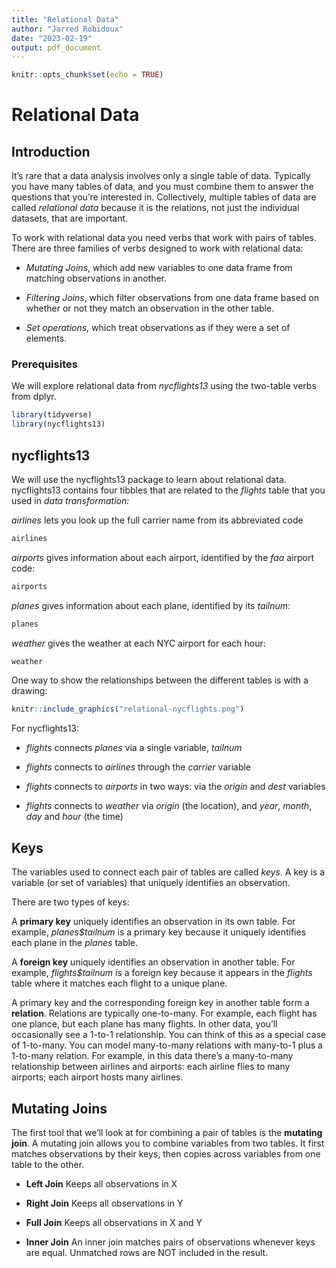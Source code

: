 ```yaml
---
title: "Relational Data"
author: "Jarred Robidoux"
date: "2023-02-19"
output: pdf_document
---
```


```r
knitr::opts_chunk$set(echo = TRUE)
```

# __Relational Data__

## __Introduction__
It's rare that a data analysis involves only a single table of data. Typically you have many tables of data, and you must combine them to answer the questions that you're interested in. Collectively, multiple tables of data are called *relational data* because it is the relations, not just the individual datasets, that are important. 


To work with relational data you need verbs that work with pairs of tables. There are three families of verbs designed to work with relational data:

- *Mutating Joins*, which add new variables to one data frame from matching observations in another.

- *Filtering Joins*, which filter observations from one data frame based on whether or not they match an observation in the other table.

- *Set operations*, which treat observations as if they were a set of elements.

### __Prerequisites__
We will explore relational data from *nycflights13* using the two-table verbs from dplyr. 
```r
library(tidyverse)
library(nycflights13)
```

## __nycflights13__
We will use the nycflights13 package to learn about relational data. nycflights13 contains four tibbles that are related to the *flights* table that you used in *data transformation:*

*airlines* lets you look up the full carrier name from its abbreviated code
```r
airlines
```
*airports* gives information about each airport, identified by the *faa* airport code: 
```r
airports
```
*planes* gives information about each plane, identified by its *tailnum*:
```r
planes
```
*weather* gives the weather at each NYC airport for each hour:
```r
weather
```
One way to show the relationships between the different tables is with a drawing: 
```r
knitr::include_graphics("relational-nycflights.png")
```

For nycflights13:

- *flights* connects *planes* via a single variable, *tailnum*

- *flights* connects to *airlines* through the *carrier* variable

- *flights* connects to *airports* in two ways: via the *origin* and *dest* variables

- *flights* connects to *weather* via *origin* (the location), and *year*, *month*, *day* and *hour* (the time)

## __Keys__
The variables used to connect each pair of tables are called *keys*. A key is a variable (or set of variables) that uniquely identifies an observation.

There are two types of keys:

A __primary key__ uniquely identifies an observation in its own table. For example, *planes$tailnum* is a primary key because it uniquely identifies each plane in the *planes* table.

A __foreign key__ uniquely identifies an observation in another table. For example, *flights$tailnum* is a foreign key because it appears in the *flights* table where it matches each flight to a unique plane. 

A primary key and the corresponding foreign key in another table form a __relation__. Relations are typically one-to-many. For example, each flight has one plance, but each plane has many flights. In other data, you'll occasionally see a 1-to-1 relationship. You can think of this as a special case of 1-to-many. You can model many-to-many relations with many-to-1 plus a 1-to-many relation. For example, in this data there's a many-to-many relationship between airlines and airports: each airline flies to many airports; each airport hosts many airlines.

## __Mutating Joins__
The first tool that we'll look at for combining a pair of tables is the __mutating join__. A mutating join allows you to combine variables from two tables. It first matches observations by their keys, then copies across variables from one table to the other. 

- __Left Join__
Keeps all observations in X

- __Right Join__
Keeps all observations in Y

- __Full Join__
Keeps all observations in X and Y

- __Inner Join__
An inner join matches pairs of observations whenever keys are equal. Unmatched rows are NOT included in the result. 

